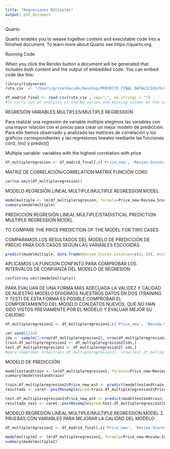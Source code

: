 ```yaml
---
title: "Regresiones Múltiples"
output: pdf_document
---
```


Quarto

Quarto enables you to weave together content and executable code into a finished document. To learn more about Quarto see https://quarto.org.

Running Code

When you click the Render button a document will be generated that includes both content and the output of embedded code. You can embed code like this:

```r
library(tidyverse)
ruta_csv  <- "/Users/griseldacode/Desktop/PROYECTO FINAL DATALICIUS/R/df_madridfinalnanfinal.csv"
```

```r
df_madrid_final <- read.csv(ruta_csv , sep=",", na.strings = "")
#To carry out an analysis of the Na values and missing values on the original data base, we replaced the blank spaces with na.strings = ""
```

REGRESIÓN VARIABLES MÚLTIPLES/MULTIPLE REGRESSION

Para realizar una regresión de variable múltiple elegimos las variables con una mayor relación con el precio para crear un mejor modelo de predicción. Para ello hemos observado y analizado las matrices de correlación y los gráficos correspondientes y las regresiones lineales mediante las funciones cor(), lm() y predict()

Multiple variable: variables with the highest correlation with price

```r
df_multipleregresion <- df_madrid_final[,c('Price_new', 'Review.Scores.Location', 'Accommodates', 'Host.Total.Listings.Count', 'Bedrooms_new', 'Bathrooms_new', 'Beds_new', 'Security.Deposit', 'Cleaning.Fee', 'Calculated.host.listings.count', 'Review.Scores.Rating')]
```

MATRIZ DE CORRELACIÓN/CORRELATION MATRIX FUNCIÓN COR()

```r
cor(na.omit(df_multipleregresion))
```

MODELO REGRESIÓN LINEAL MÚLTIPLE/MULTIPLE REGRESSION MODEL

```r
modelmultiple <- lm(df_multipleregresion, formula=Price_new~Review.Scores.Location+Accommodates+Host.Total.Listings.Count+Bedrooms_new+Bathrooms_new+Beds_new+Security.Deposit+Cleaning.Fee)
summary(modelmultiple)
```

PREDICCIÓN REGRESIÓN LINEAL MÚLTIPLE/STADISTICAL PREDICTION MULTIPLE REGRESSION MODEL

TO COMPARE THE PRICE PREDICTION OF THE MODEL FOR TWO CASES

COMPARAMOS LOS RESULTADOS DEL MODELO DE PREDICCIÓN DE PRECIO PARA DOS CASOS SEGÚN LAS VARIABLES ESCOGIDAS

```r
predict(modelmultiple, data.frame(Review.Scores.Location=c(8, 10), Accommodates=c(4, 2), Host.Total.Listings.Count=c(3, 5), Bedrooms_new=c(2, 1), Bathrooms_new=c(2, 1), Beds_new=c(4,1), Security.Deposit=c(150, 80), Cleaning.Fee=c(60, 20)))
```

APLICAMOS LA FUNCION CONFINT() PARA COMPROBAR LOS INTERVALOS DE CONFIANZA DEL MODELO DE REGRESIÓN

```r
confint(na.omit(modelmultiple))
```

PARA EVALUAR DE UNA FORMA MÁS ADECUADA LA VALIDEZ Y CALIDAD DE NUESTRO MODELO DIVIDIMOS NUESTROS DATOS EN DOS (TRAINING Y TEST) DE ESTA FORMA ES POSIBLE COMPROBAR EL COMPORTAMIENTO DEL MODELO CON DATOS NUEVOS, QUE NO HAN SIDO VISTOS PREVIAMENTE POR EL MODELO Y EVALUAR MEJOR SU CALIDAD

```r
df_multipleregresion2 <- df_multipleregresion[,c('Price_new', 'Review.Scores.Location', 'Accommodates', 'Host.Total.Listings.Count', 'Bedrooms_new', 'Bathrooms_new', 'Beds_new', 'Security.Deposit', 'Cleaning.Fee')]
```

```r
set.seed(1234)
idx <- sample(1:nrow(df_multipleregresion2), nrow(df_multipleregresion2)*0.7)
train.df_multipleregresion2 <- df_multipleregresion2[idx,]
test.df_multipleregresion2 <- df_multipleregresion2[-idx,]
#para comprobar nrow(train.df_multipleregresion2), nrow(test.df_multipleregresion2)
```
MODELO DE PREDICCIÓN

```r
modeltestandtrain <- lm(df_multipleregresion2, formula=Price_new~Review.Scores.Location+ Accommodates+Host.Total.Listings.Count+Bedrooms_new+Bathrooms_new+Beds_new+Security.Deposit+ Cleaning.Fee)
summary(modeltestandtrain)
```

```r
train.df_multipleregresion2$Price_new_est <- predict(modeltestandtrain, train.df_multipleregresion2)
resultado <- caret::postResample(pred=train.df_multipleregresion2$Price_new_est, obs=train.df_multipleregresion2$Price_new)
```

```r
test.df_multipleregresion2$Price_new_est <- predict(modeltestandtrain, test.df_multipleregresion2)
resultado_test <- caret::postResample(pred=test.df_multipleregresion2$Price_new_est, obs=test.df_multipleregresion2$Price_new)
```


MODELO REGRESIÓN LINEAL MÚLTIPLE/MULTIPLE REGRESSION MODEL 2. PRUEBAS CON VARIABLES PARA MEJORAR LA CALIDAD DEL MODELO


```r
df_multipleregresion2 <- df_madrid_final[,c('Price_new', 'Review.Scores.Location', 'Accommodates', 'Host.Total.Listings.Count', 'Bedrooms_new', 'Bathrooms_new', 'Beds_new', 'Review.Scores.Rating', 'Host.Response.Rate', 'Review.Scores.Value', 'Number.of.Reviews', 'Security.Deposit', 'Cleaning.Fee', 'Review.Scores.Rating', 'Calculated.host.listings.count')]
```

```r
modelmultiple2 <- lm(df_multipleregresion2, formula=Price_new~Review.Scores.Location+Accommodates+Bedrooms_new+Beds_new+Bathrooms_new+Bathrooms_new+Review.Scores.Rating+Cleaning.Fee)
summary(modelmultiple2)
```


